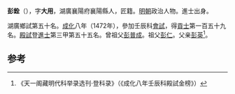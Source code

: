 '''彭銓'''（{{bd|1436年||？}}），字'''大用'''，湖廣襄陽府襄陽縣人，匠籍。[[明朝|明朝]]政治人物。進士出身。

湖廣鄉試第五十名。[[成化|成化]]八年（1472年），參加壬辰科[[會試|會試]]，得[[貢士|貢士]]第一百五十九名。[[殿試|殿試]]登[[進士|進士]]第三甲第五十五名。曾祖父[[彭普成|彭普成]]。祖父[[彭仁|彭仁]]。父亲[[彭英|彭英]]<ref>《天一阁藏明代科举录选刊·登科录》（《成化八年壬辰科殿試金榜》）</ref>。

==参考==
{{reflist}}
{{明朝人物小作品}}
{{成化八年壬辰科殿試金榜}}